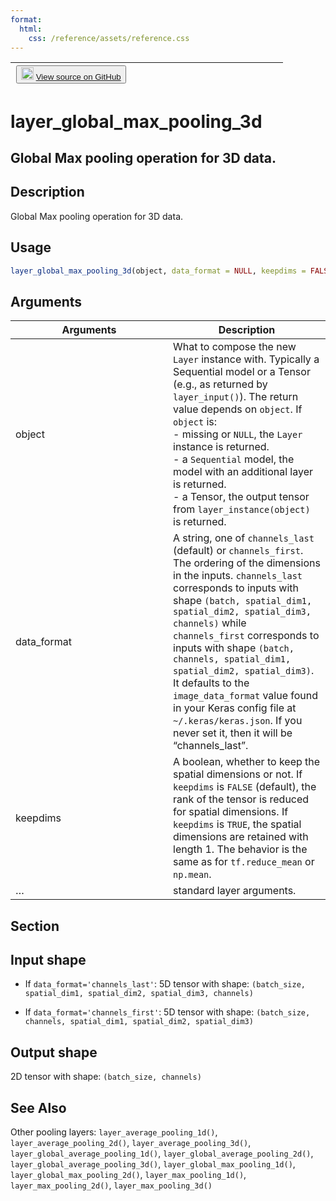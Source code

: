 ```yaml
---
format:
  html:
    css: /reference/assets/reference.css
---
```


| <button class="button"> ![](/reference/assets/GitHub-Mark-32px.png){width="20"} [View source on GitHub](https://github.com/rstudio/keras//blob/main/R/layers-pooling.R#L386) </button> |
|:------------------------------:|:--------------------------------------:|

# layer_global_max_pooling_3d

## Global Max pooling operation for 3D data.

## Description
Global Max pooling operation for 3D data. 


## Usage
```r
layer_global_max_pooling_3d(object, data_format = NULL, keepdims = FALSE, ...) 
```

## Arguments
|Arguments|Description|
|---|---|
| object | What to compose the new `Layer` instance with. Typically a Sequential model or a Tensor (e.g., as returned by `layer_input()`). The return value depends on `object`. If `object` is: <br>- missing or `NULL`, the `Layer` instance is returned. <br>- a `Sequential` model, the model with an additional layer is returned. <br>- a Tensor, the output tensor from `layer_instance(object)` is returned.  |
| data_format | A string, one of `channels_last` (default) or `channels_first`. The ordering of the dimensions in the inputs. `channels_last` corresponds to inputs with shape `(batch, spatial_dim1, spatial_dim2, spatial_dim3, channels)` while `channels_first` corresponds to inputs with shape `(batch, channels, spatial_dim1, spatial_dim2, spatial_dim3)`. It defaults to the `image_data_format` value found in your Keras config file at `~/.keras/keras.json`. If you never set it, then it will be "channels_last". |
| keepdims | A boolean, whether to keep the spatial dimensions or not. If `keepdims` is `FALSE` (default), the rank of the tensor is reduced for spatial dimensions. If `keepdims` is `TRUE`, the spatial dimensions are retained with length 1. The behavior is the same as for `tf.reduce_mean` or `np.mean`. |
| ... | standard layer arguments. |


## Section

## Input shape

- If `data_format='channels_last'`: 5D tensor with shape: `(batch_size, spatial_dim1, spatial_dim2, spatial_dim3, channels)`

- If `data_format='channels_first'`: 5D tensor with shape: `(batch_size, channels, spatial_dim1, spatial_dim2, spatial_dim3)`

## Output shape

 2D tensor with shape: `(batch_size, channels)`




## See Also
Other pooling layers:  `layer_average_pooling_1d()`, `layer_average_pooling_2d()`, `layer_average_pooling_3d()`, `layer_global_average_pooling_1d()`, `layer_global_average_pooling_2d()`, `layer_global_average_pooling_3d()`, `layer_global_max_pooling_1d()`, `layer_global_max_pooling_2d()`, `layer_max_pooling_1d()`, `layer_max_pooling_2d()`, `layer_max_pooling_3d()`

